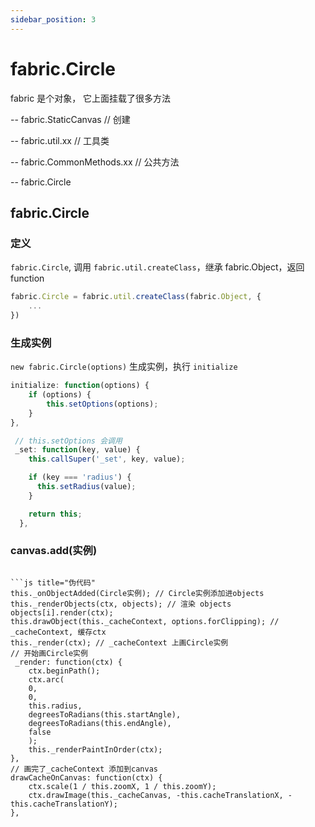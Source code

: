 ```yaml
---
sidebar_position: 3
---
```


# fabric.Circle

fabric 是个对象， 它上面挂载了很多方法

-- fabric.StaticCanvas // 创建

-- fabric.util.xx // 工具类

-- fabric.CommonMethods.xx // 公共方法

-- fabric.Circle

## fabric.Circle

### 定义

`fabric.Circle`, 调用 `fabric.util.createClass`，继承 fabric.Object，返回 function

```js title="部分源代码"
fabric.Circle = fabric.util.createClass(fabric.Object, {
    ...
})
```

### 生成实例

`new fabric.Circle(options)` 生成实例，执行 `initialize`

```js title="源代码"
initialize: function(options) {
    if (options) {
        this.setOptions(options);
    }
},

 // this.setOptions 会调用
 _set: function(key, value) {
    this.callSuper('_set', key, value);

    if (key === 'radius') {
      this.setRadius(value);
    }

    return this;
  },
```

### canvas.add(实例)

````canvas.add(circle), 执行

```js title="伪代码"
this._onObjectAdded(Circle实例); // Circle实例添加进objects
this._renderObjects(ctx, objects); // 渲染 objects
objects[i].render(ctx);
this.drawObject(this._cacheContext, options.forClipping); // _cacheContext, 缓存ctx
this._render(ctx); // _cacheContext 上画Circle实例
// 开始画Circle实例
 _render: function(ctx) {
    ctx.beginPath();
    ctx.arc(
    0,
    0,
    this.radius,
    degreesToRadians(this.startAngle),
    degreesToRadians(this.endAngle),
    false
    );
    this._renderPaintInOrder(ctx);
},
// 画完了_cacheContext 添加到canvas
drawCacheOnCanvas: function(ctx) {
    ctx.scale(1 / this.zoomX, 1 / this.zoomY);
    ctx.drawImage(this._cacheCanvas, -this.cacheTranslationX, -this.cacheTranslationY);
},
````
